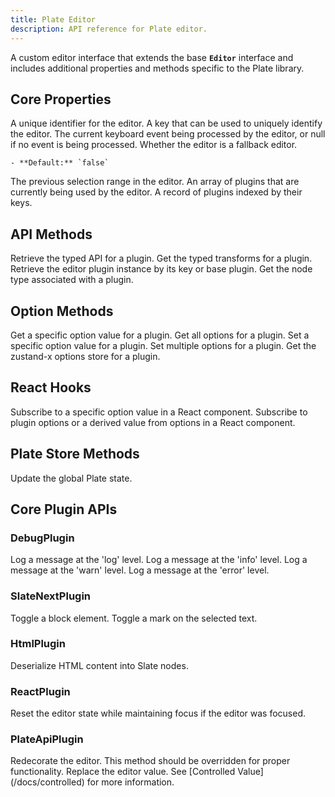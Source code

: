 ```yaml
---
title: Plate Editor
description: API reference for Plate editor.
---
```


A custom editor interface that extends the base **`Editor`** interface and includes additional properties and methods specific to the Plate library.

## Core Properties

<APIParameters>
  <APIItem name="id" type="any">
    A unique identifier for the editor.
  </APIItem>
  <APIItem name="key" type="any">
    A key that can be used to uniquely identify the editor.
  </APIItem>
  <APIItem name="currentKeyboardEvent" type="KeyboardEventLike | null">
    The current keyboard event being processed by the editor, or null if no event is being processed.
  </APIItem>
  <APIItem name="isFallback" type="boolean">
    Whether the editor is a fallback editor.
    
    - **Default:** `false`
  </APIItem>
  <APIItem name="prevSelection" type="TRange | null">
    The previous selection range in the editor.
  </APIItem>
  <APIItem name="pluginList" type="AnyEditorPlatePlugin[]">
    An array of plugins that are currently being used by the editor.
  </APIItem>
  <APIItem name="plugins" type="Record<string, AnyEditorPlatePlugin>">
    A record of plugins indexed by their keys.
  </APIItem>
</APIParameters>

## API Methods

<APIParameters>
  <APIItem name="getApi" type="<C extends AnyPluginConfig = PluginConfig>(plugin?: WithRequiredKey<C>) => InferApi<C>">
    Retrieve the typed API for a plugin.
  </APIItem>
  <APIItem name="getTransforms" type="<C extends AnyPluginConfig = PluginConfig>(plugin?: WithRequiredKey<C>) => InferTransforms<C>">
    Get the typed transforms for a plugin.
  </APIItem>
  <APIItem name="getPlugin" type="<C extends AnyPluginConfig = PluginConfig>(plugin: WithRequiredKey<C>) => C extends { node: any } ? C : EditorPlatePlugin<C>">
    Retrieve the editor plugin instance by its key or base plugin.
  </APIItem>
  <APIItem name="getType" type="(plugin: WithRequiredKey) => string">
    Get the node type associated with a plugin.
  </APIItem>
</APIParameters>

## Option Methods

<APIParameters>
  <APIItem name="getOption" type="<C extends AnyPluginConfig, K extends keyof InferOptions<C>, F extends InferOptions<C>[K]>(plugin: WithRequiredKey<C>, optionKey: K, ...args: F extends (...args: infer A) => any ? A : never) => F extends (...args: any[]) => infer R ? R : F">
    Get a specific option value for a plugin.
  </APIItem>
  <APIItem name="getOptions" type="<C extends AnyPluginConfig = PluginConfig>(plugin: WithRequiredKey<C>) => InferOptions<C>">
    Get all options for a plugin.
  </APIItem>
  <APIItem name="setOption" type="<C extends AnyPluginConfig, K extends keyof InferOptions<C>>(plugin: WithRequiredKey<C>, optionKey: K, value: InferOptions<C>[K]) => void">
    Set a specific option value for a plugin.
  </APIItem>
  <APIItem name="setOptions" type="<C extends AnyPluginConfig>(plugin: WithRequiredKey<C>, options: Parameters<SetImmerState<InferOptions<C>>>[0] | Partial<InferOptions<C>>) => void">
    Set multiple options for a plugin.
  </APIItem>
  <APIItem name="getOptionsStore" type="<C extends AnyPluginConfig>(plugin: WithRequiredKey<C>) => StoreApi<C['key'], InferOptions<C>>">
    Get the zustand-x options store for a plugin.
  </APIItem>
</APIParameters>

## React Hooks

<APIParameters>
  <APIItem name="useOption" type="<C extends AnyPluginConfig, K extends keyof InferOptions<C>, F extends InferOptions<C>[K], Args extends Parameters<((...args: any[]) => any) & F>>(plugin: WithRequiredKey<C>, optionKey: K, ...args: Args) => F extends (...args: any[]) => any ? ReturnType<F> : F">
    Subscribe to a specific option value in a React component.
  </APIItem>
  <APIItem name="useOptions" type="<C extends AnyPluginConfig, U>(plugin: WithRequiredKey<C>, selector?: (s: InferOptions<C>) => U, equalityFn?: EqualityChecker<U>) => U | InferOptions<C>">
    Subscribe to plugin options or a derived value from options in a React component.
  </APIItem>
</APIParameters>

## Plate Store Methods

<APIParameters>
  <APIItem name="setPlateState" type="<K extends (typeof EXPOSED_STORE_KEYS)[number]>(optionKey: K, value: PlateStoreState[K]) => void">
    Update the global Plate state.
  </APIItem>
</APIParameters>

## Core Plugin APIs

### DebugPlugin

<APIParameters>
  <APIItem name="editor.api.debug.log" type="(...args: any[]) => void">
    Log a message at the 'log' level.
  </APIItem>
  <APIItem name="editor.api.debug.info" type="(...args: any[]) => void">
    Log a message at the 'info' level.
  </APIItem>
  <APIItem name="editor.api.debug.warn" type="(...args: any[]) => void">
    Log a message at the 'warn' level.
  </APIItem>
  <APIItem name="editor.api.debug.error" type="(...args: any[]) => void">
    Log a message at the 'error' level.
  </APIItem>
</APIParameters>

### SlateNextPlugin

<APIParameters>
  <APIItem name="editor.tf.toggle.block" type="(options: ToggleBlockOptions) => void">
    Toggle a block element.
  </APIItem>
  <APIItem name="editor.tf.toggle.mark" type="(options: ToggleMarkOptions) => void">
    Toggle a mark on the selected text.
  </APIItem>
</APIParameters>

### HtmlPlugin

<APIParameters>
  <APIItem name="editor.api.html.deserialize" type="(options: { element: HTMLElement }) => Descendant[]">
    Deserialize HTML content into Slate nodes.
  </APIItem>
</APIParameters>

### ReactPlugin

<APIParameters>
  <APIItem name="editor.tf.reset" type="() => void">
    Reset the editor state while maintaining focus if the editor was focused.
  </APIItem>
</APIParameters>

### PlateApiPlugin

<APIParameters>
  <APIItem name="editor.api.redecorate" type="() => void">
    Redecorate the editor. This method should be overridden for proper functionality.
  </APIItem>
</APIParameters>

<APIParameters>
  <APIItem name="editor.tf.setValue" type="(value: Value) => void">
    Replace the editor value. See [Controlled Value](/docs/controlled) for more information.
  </APIItem>
</APIParameters>
